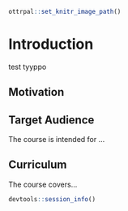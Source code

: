 
```r
ottrpal::set_knitr_image_path()
```

# Introduction

test tyyppo


## Motivation


## Target Audience  

The course is intended for ...

## Curriculum  

The course covers...


```r
devtools::session_info()
```
